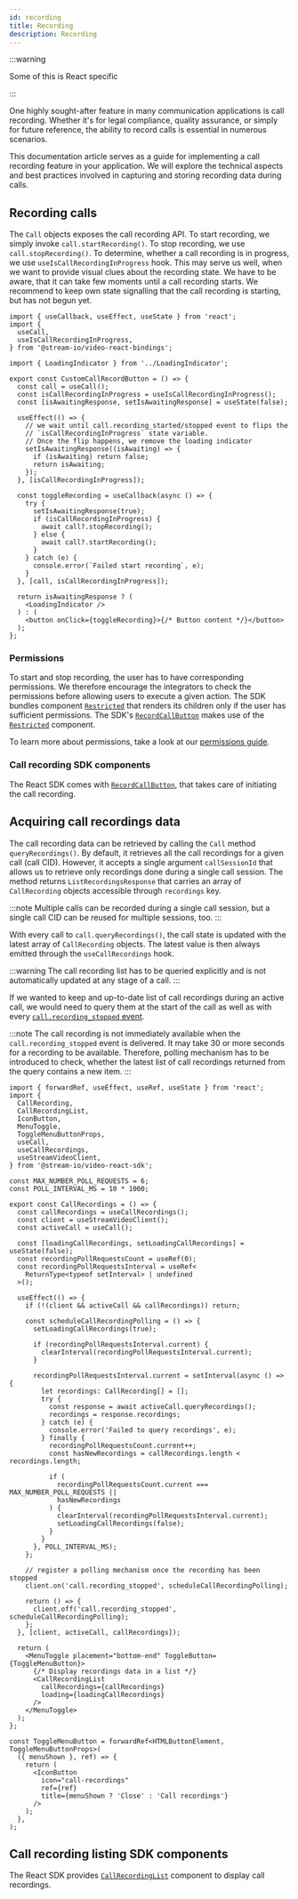```yaml
---
id: recording
title: Recording
description: Recording
---
```


:::warning

Some of this is React specific

:::

One highly sought-after feature in many communication applications is call recording. Whether it's for legal compliance, quality assurance, or simply for future reference, the ability to record calls is essential in numerous scenarios.

This documentation article serves as a guide for implementing a call recording feature in your application. We will explore the technical aspects and best practices involved in capturing and storing recording data during calls.

## Recording calls

The `Call` objects exposes the call recording API. To start recording, we simply invoke `call.startRecording()`. To stop recording, we use `call.stopRecording()`.
To determine, whether a call recording is in progress, we use `useIsCallRecordingInProgress` hook. This may serve us well, when we want to provide visual clues about the recording state. We have to be aware, that it can take few moments until a call recording starts. We recommend to keep own state signalling that the call recording is starting, but has not begun yet.

```tsx
import { useCallback, useEffect, useState } from 'react';
import {
  useCall,
  useIsCallRecordingInProgress,
} from '@stream-io/video-react-bindings';

import { LoadingIndicator } from '../LoadingIndicator';

export const CustomCallRecordButton = () => {
  const call = useCall();
  const isCallRecordingInProgress = useIsCallRecordingInProgress();
  const [isAwaitingResponse, setIsAwaitingResponse] = useState(false);

  useEffect(() => {
    // we wait until call.recording_started/stopped event to flips the
    // `isCallRecordingInProgress` state variable.
    // Once the flip happens, we remove the loading indicator
    setIsAwaitingResponse((isAwaiting) => {
      if (isAwaiting) return false;
      return isAwaiting;
    });
  }, [isCallRecordingInProgress]);

  const toggleRecording = useCallback(async () => {
    try {
      setIsAwaitingResponse(true);
      if (isCallRecordingInProgress) {
        await call?.stopRecording();
      } else {
        await call?.startRecording();
      }
    } catch (e) {
      console.error(`Failed start recording`, e);
    }
  }, [call, isCallRecordingInProgress]);

  return isAwaitingResponse ? (
    <LoadingIndicator />
  ) : (
    <button onClick={toggleRecording}>{/* Button content */}</button>
  );
};
```

### Permissions

To start and stop recording, the user has to have corresponding permissions. We therefore encourage the integrators to check the permissions before allowing users to execute a given action. The SDK bundles component [`Restricted`](https://github.com/GetStream/stream-video-js/tree/main/packages/react-sdk/src/wrappers/Restricted) that renders its children only if the user has sufficient permissions. The SDK's [`RecordCallButton`](../../ui-components/call/call-controls/#recordcallbutton) makes use of the [`Restricted`](https://github.com/GetStream/stream-video-js/tree/main/packages/react-sdk/src/wrappers/Restricted) component.

To learn more about permissions, take a look at our [permissions guide](../../guides/permissions-and-moderation).

### Call recording SDK components

The React SDK comes with [`RecordCallButton`](../../ui-components/call/call-controls/#recordcallbutton), that takes care of initiating the call recording.

## Acquiring call recordings data

The call recording data can be retrieved by calling the `Call` method `queryRecordings()`. By default, it retrieves all the call recordings for a given call (call CID). However, it accepts a single argument `callSessionId` that allows us to retrieve only recordings done during a single call session. The method returns `ListRecordingsResponse` that carries an array of `CallRecording` objects accessible through `recordings` key.

:::note
Multiple calls can be recorded during a single call session, but a single call CID can be reused for multiple sessions, too.
:::

With every call to `call.queryRecordings()`, the call state is updated with the latest array of `CallRecording` objects. The latest value is then always emitted through the `useCallRecordings` hook.

:::warning
The call recording list has to be queried explicitly and is not automatically updated at any stage of a call.
:::

If we wanted to keep and up-to-date list of call recordings during an active call, we would need to query them at the start of the call as well as with every [`call.recording_stopped` event](../events).

:::note
The call recording is not immediately available when the `call.recording_stopped` event is delivered. It may take 30 or more seconds for a recording to be available. Therefore, polling mechanism has to be introduced to check, whether the latest list of call recordings returned from the query contains a new item.
:::

```tsx
import { forwardRef, useEffect, useRef, useState } from 'react';
import {
  CallRecording,
  CallRecordingList,
  IconButton,
  MenuToggle,
  ToggleMenuButtonProps,
  useCall,
  useCallRecordings,
  useStreamVideoClient,
} from '@stream-io/video-react-sdk';

const MAX_NUMBER_POLL_REQUESTS = 6;
const POLL_INTERVAL_MS = 10 * 1000;

export const CallRecordings = () => {
  const callRecordings = useCallRecordings();
  const client = useStreamVideoClient();
  const activeCall = useCall();

  const [loadingCallRecordings, setLoadingCallRecordings] = useState(false);
  const recordingPollRequestsCount = useRef(0);
  const recordingPollRequestsInterval = useRef<
    ReturnType<typeof setInterval> | undefined
  >();

  useEffect(() => {
    if (!(client && activeCall && callRecordings)) return;

    const scheduleCallRecordingPolling = () => {
      setLoadingCallRecordings(true);

      if (recordingPollRequestsInterval.current) {
        clearInterval(recordingPollRequestsInterval.current);
      }

      recordingPollRequestsInterval.current = setInterval(async () => {
        let recordings: CallRecording[] = [];
        try {
          const response = await activeCall.queryRecordings();
          recordings = response.recordings;
        } catch (e) {
          console.error('Failed to query recordings', e);
        } finally {
          recordingPollRequestsCount.current++;
          const hasNewRecordings = callRecordings.length < recordings.length;

          if (
            recordingPollRequestsCount.current === MAX_NUMBER_POLL_REQUESTS ||
            hasNewRecordings
          ) {
            clearInterval(recordingPollRequestsInterval.current);
            setLoadingCallRecordings(false);
          }
        }
      }, POLL_INTERVAL_MS);
    };

    // register a polling mechanism once the recording has been stopped
    client.on('call.recording_stopped', scheduleCallRecordingPolling);

    return () => {
      client.off('call.recording_stopped', scheduleCallRecordingPolling);
    };
  }, [client, activeCall, callRecordings]);

  return (
    <MenuToggle placement="bottom-end" ToggleButton={ToggleMenuButton}>
      {/* Display recordings data in a list */}
      <CallRecordingList
        callRecordings={callRecordings}
        loading={loadingCallRecordings}
      />
    </MenuToggle>
  );
};

const ToggleMenuButton = forwardRef<HTMLButtonElement, ToggleMenuButtonProps>(
  ({ menuShown }, ref) => {
    return (
      <IconButton
        icon="call-recordings"
        ref={ref}
        title={menuShown ? 'Close' : 'Call recordings'}
      />
    );
  },
);
```

## Call recording listing SDK components

The React SDK provides [`CallRecordingList`](../../ui-components/call/call-recordings-list) component to display call recordings.
